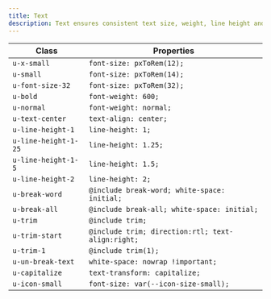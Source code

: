 ```yaml
---
title: Text
description: Text ensures consistent text size, weight, line height and breaks across our products.
---
```


| Class                | Properties                                        |
| -------------------- | ------------------------------------------------- |
| `u-x-small`          | `font-size: pxToRem(12);`                         |
| `u-small`            | `font-size: pxToRem(14);`                         |
| `u-font-size-32`     | `font-size: pxToRem(32);`                         |
| `u-bold`             | `font-weight: 600;`                               |
| `u-normal`           | `font-weight: normal;`                            |
| `u-text-center`      | `text-align: center;`                             |
| `u-line-height-1`    | `line-height: 1;`                                 |
| `u-line-height-1-25` | `line-height: 1.25;`                              |
| `u-line-height-1-5`  | `line-height: 1.5;`                               |
| `u-line-height-2`    | `line-height: 2;`                                 |
| `u-break-word`       | `@include break-word; white-space: initial;`      |
| `u-break-all`        | `@include break-all; white-space: initial;`       |
| `u-trim`             | `@include trim;`                                  |
| `u-trim-start`       | `@include trim; direction:rtl; text-align:right;` |
| `u-trim-1`           | `@include trim(1);`                               |
| `u-un-break-text`    | `white-space: nowrap !important;`                 |
| `u-capitalize`       | `text-transform: capitalize;`                     |
| `u-icon-small`       | `font-size: var(--icon-size-small);`              |
